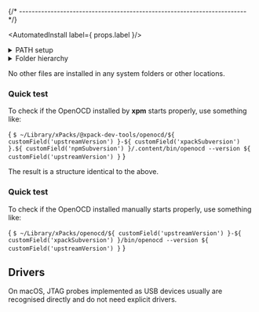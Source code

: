 



{/* ------------------------------------------------------------------------ */}

<AutomatedInstall label={ props.label }/>

<details>
<summary>PATH setup</summary>

In order to access the OpenOCD binaries installed in
the central xPacks store,
the project build configurations need a PATH adjustment:

<CodeBlock language="sh"> {
`export PATH=$HOME/Library/xPacks/\@pack-dev-tools/openocd/${ customField('upstreamVersion') }-${ customField('xpackSubversion') }.${ customField('npmSubversion') }/.content/bin:$PATH`
} </CodeBlock>
</details>

<details>
<summary>Folder hierarchy</summary>

After install, the package creates a folder hierarchy like the following
(only the first two depth levels are shown):

<CodeBlock language="console"> {
`$ tree -L 2 ~/Library/xPacks/\@xpack-dev-tools/openocd/${ customField('upstreamVersion') }-${ customField('xpackSubversion') }.${ customField('npmSubversion') }/.content/
/Users/ilg/Library/xPacks/\@xpack-dev-tools/openocd/${ customField('upstreamVersion') }-${ customField('xpackSubversion') }.${ customField('npmSubversion') }/.content/
├── README.md
├── bin
│   └── openocd
├── distro-info
│   └── licenses
├── libexec
│   ├── libftdi1.2.5.0.dylib
│   ├── libftdi1.2.dylib -> libftdi1.2.5.0.dylib
│   ├── libhidapi.0.14.0.dylib
│   └── libusb-1.0.0.dylib
└── openocd
    ├── OpenULINK
    ├── angie
    ├── contrib
    └── scripts

10 directories, 6 files
`
} </CodeBlock>

</details>

No other files are installed in any system folders or other locations.

<AutomatedUninstall/>

### Quick test

To check if the OpenOCD installed by **xpm** starts properly, use something like:

<CodeBlock language="console"> {
`$ ~/Library/xPacks/@xpack-dev-tools/openocd/${ customField('upstreamVersion') }-${ customField('xpackSubversion') }.${ customField('npmSubversion') }/.content/bin/openocd --version
${ customField('upstreamVersion') }`
} </CodeBlock>

<ManualInstall/>

<ManualInstallMacOS/>

<ManualInstallInfo/>

The result is a structure identical to the above.

### Quick test

To check if the OpenOCD installed manually starts properly, use something like:

<CodeBlock language="console"> {
`$ ~/Library/xPacks/openocd/${ customField('upstreamVersion') }-${ customField('xpackSubversion') }/bin/openocd --version
${ customField('upstreamVersion') }`
} </CodeBlock>

## Drivers

On macOS, JTAG probes implemented as USB devices usually are
recognised directly and do not need explicit drivers.
